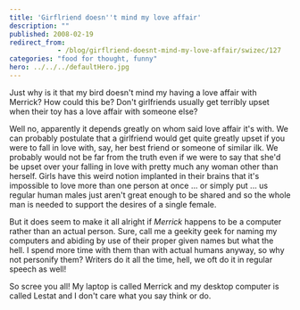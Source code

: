 ```yaml
---
title: 'Girflriend doesn''t mind my love affair'
description: ""
published: 2008-02-19
redirect_from: 
            - /blog/girflriend-doesnt-mind-my-love-affair/swizec/127
categories: "food for thought, funny"
hero: ../../../defaultHero.jpg
---
```


Just why is it that my bird doesn't mind my having a love affair with Merrick? How could this be? Don't girlfriends usually get terribly upset when their toy has a love affair with someone else?

Well no, apparently it depends greatly on whom said love affair it's with. We can probably postulate that a girlfriend would get quite greatly upset if you were to fall in love with, say, her best friend or someone of similar ilk. We probably would not be far from the truth even if we were to say that she'd be upset over your falling in love with pretty much any woman other than herself. Girls have this weird notion implanted in their brains that it's impossible to love more than one person at once ... or simply put ... us regular human males just aren't great enough to be shared and so the whole man is needed to support the desires of a single female.

But it does seem to make it all alright if _Merrick_ happens to be a computer rather than an actual person. Sure, call me a geekity geek for naming my computers and abiding by use of their proper given names but what the hell. I spend more time with them than with actual humans anyway, so why not personify them? Writers do it all the time, hell, we oft do it in regular speech as well!

So scree you all! My laptop is called Merrick and my desktop computer is called Lestat and I don't care what you say think or do.
